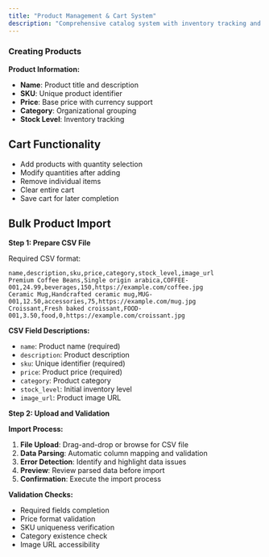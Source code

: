 ```yaml
---
title: "Product Management & Cart System"
description: "Comprehensive catalog system with inventory tracking and bulk import features"
---
```

  
### Creating Products

**Product Information:**
- **Name**: Product title and description
- **SKU**: Unique product identifier
- **Price**: Base price with currency support
- **Category**: Organizational grouping
- **Stock Level**: Inventory tracking


## Cart Functionality
- Add products with quantity selection
- Modify quantities after adding
- Remove individual items
- Clear entire cart
- Save cart for later completion

## Bulk Product Import

**Step 1: Prepare CSV File**

Required CSV format:
```csv
name,description,sku,price,category,stock_level,image_url
Premium Coffee Beans,Single origin arabica,COFFEE-001,24.99,beverages,150,https://example.com/coffee.jpg
Ceramic Mug,Handcrafted ceramic mug,MUG-001,12.50,accessories,75,https://example.com/mug.jpg
Croissant,Fresh baked croissant,FOOD-001,3.50,food,0,https://example.com/croissant.jpg
```

**CSV Field Descriptions:**
- `name`: Product name (required)
- `description`: Product description
- `sku`: Unique identifier (required)
- `price`: Product price (required)
- `category`: Product category
- `stock_level`: Initial inventory level
- `image_url`: Product image URL

**Step 2: Upload and Validation**

**Import Process:**
1. **File Upload**: Drag-and-drop or browse for CSV file
2. **Data Parsing**: Automatic column mapping and validation
3. **Error Detection**: Identify and highlight data issues
4. **Preview**: Review parsed data before import
5. **Confirmation**: Execute the import process

**Validation Checks:**
- Required fields completion
- Price format validation
- SKU uniqueness verification
- Category existence check
- Image URL accessibility